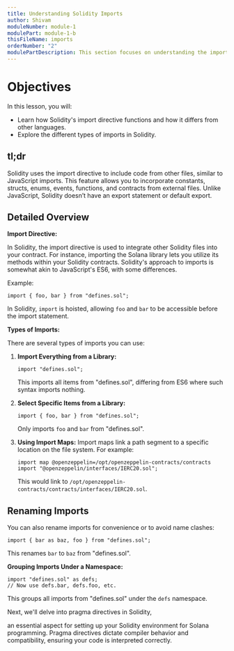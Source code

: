 ```yaml
---
title: Understanding Solidity Imports
author: Shivam
moduleNumber: module-1
modulePart: module-1-b
thisFileName: imports
orderNumber: "2"
modulePartDescription: This section focuses on understanding the import functionality in Solidity, a crucial aspect for building Solana programs.
---
```


# Objectives

In this lesson, you will:

- Learn how Solidity's import directive functions and how it differs from other languages.
- Explore the different types of imports in Solidity.

## tl;dr

Solidity uses the import directive to include code from other files, similar to JavaScript imports. This feature allows you to incorporate constants, structs, enums, events, functions, and contracts from external files. Unlike JavaScript, Solidity doesn’t have an export statement or default export.

## Detailed Overview

**Import Directive:**

In Solidity, the import directive is used to integrate other Solidity files into your contract. For instance, importing the Solana library lets you utilize its methods within your Solidity contracts. Solidity's approach to imports is somewhat akin to JavaScript's ES6, with some differences.

Example:
```Solidity
import { foo, bar } from "defines.sol";
```

In Solidity, `import` is hoisted, allowing `foo` and `bar` to be accessible before the import statement. 

**Types of Imports:**

There are several types of imports you can use:

1. **Import Everything from a Library:**
   ```Solidity
   import "defines.sol";
   ```
   This imports all items from "defines.sol", differing from ES6 where such syntax imports nothing.

2. **Select Specific Items from a Library:**
   ```Solidity
   import { foo, bar } from "defines.sol";
   ```
   Only imports `foo` and `bar` from "defines.sol".

3. **Using Import Maps:**
   Import maps link a path segment to a specific location on the file system. For example:
   ```Solidity
   import map @openzeppelin=/opt/openzeppelin-contracts/contracts
   import "@openzeppelin/interfaces/IERC20.sol";
   ```
   This would link to `/opt/openzeppelin-contracts/contracts/interfaces/IERC20.sol`.

## Renaming Imports

You can also rename imports for convenience or to avoid name clashes:

```Solidity
import { bar as baz, foo } from "defines.sol";
```

This renames `bar` to `baz` from "defines.sol".

**Grouping Imports Under a Namespace:**

```Solidity
import "defines.sol" as defs;
// Now use defs.bar, defs.foo, etc.
```

This groups all imports from "defines.sol" under the `defs` namespace.

Next, we'll delve into pragma directives in Solidity,

an essential aspect for setting up your Solidity environment for Solana programming. Pragma directives dictate compiler behavior and compatibility, ensuring your code is interpreted correctly.
